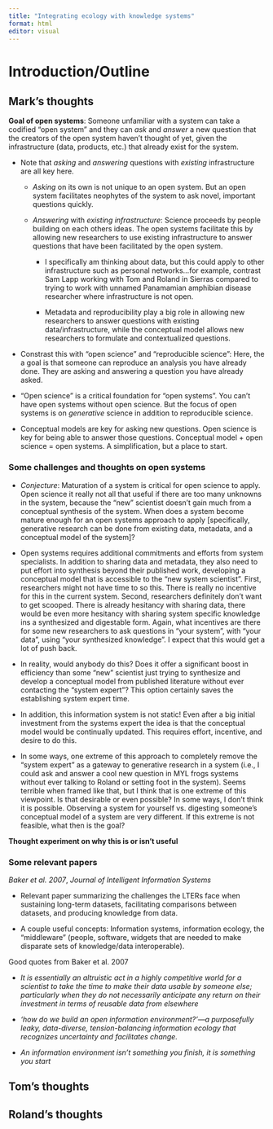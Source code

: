 ```yaml
---
title: "Integrating ecology with knowledge systems"
format: html
editor: visual
---
```


# Introduction/Outline

## Mark's thoughts

**Goal of open systems**: Someone unfamiliar with a system can take a codified "open system" and they can *ask* and *answer* a new question that the creators of the open system haven't thought of yet, given the infrastructure (data, products, etc.) that already exist for the system.

-   Note that *asking* and *answering* questions with *existing* infrastructure are all key here.

    -   *Asking* on its own is not unique to an open system.
        But an open system facilitates neophytes of the system to ask novel, important questions quickly.

    -   *Answering* with *existing infrastructure*: Science proceeds by people building on each others ideas.
        The open systems facilitate this by allowing new researchers to use existing infrastructure to answer questions that have been facilitated by the open system.

        -   I specifically am thinking about data, but this could apply to other infrastructure such as personal networks...for example, contrast Sam Lapp working with Tom and Roland in Sierras compared to trying to work with unnamed Panamamian amphibian disease researcher where infrastructure is not open.

        -   Metadata and reproducibility play a big role in allowing new researchers to answer questions with existing data/infrastructure, while the conceptual model allows new researchers to formulate and contextualized questions.

<!-- -->

-   Constrast this with "open science" and "reproducible science": Here, the a goal is that someone can reproduce an analysis you have already done.
    They are asking and answering a question you have already asked.

-   "Open science" is a critical foundation for "open systems".
    You can't have open systems without open science.
    But the focus of open systems is on *generative* science in addition to reproducible science.

-   Conceptual models are key for asking new questions.
    Open science is key for being able to answer those questions.
    Conceptual model + open science = open systems.
    A simplification, but a place to start.

### Some challenges and thoughts on open systems

-   *Conjecture*: Maturation of a system is critical for open science to apply.
    Open science it really not all that useful if there are too many unknowns in the system, because the "new" scientist doesn't gain much from a conceptual synthesis of the system.
    When does a system become mature enough for an open systems approach to apply \[specifically, generative research can be done from existing data, metadata, and a conceptual model of the system\]?

-   Open systems requires additional commitments and efforts from system specialists.
    In addition to sharing data and metadata, they also need to put effort into synthesis beyond their published work, developing a conceptual model that is accessible to the "new system scientist".
    First, researchers might not have time to so this.
    There is really no incentive for this in the current system.
    Second, researchers definitely don't want to get scooped.
    There is already hesitancy with sharing data, there would be even more hesitancy with sharing system specific knowledge ins a synthesized and digestable form.
    Again, what incentives are there for some new researchers to ask questions in "your system", with "your data", using "your synthesized knowledge".
    I expect that this would get a lot of push back.

-   In reality, would anybody do this?
    Does it offer a significant boost in efficiency than some "new" scientist just trying to synthesize and develop a conceptual model from published literature without ever contacting the "system expert"?
    This option certainly saves the establishing system expert time.

-   In addition, this information system is not static!
    Even after a big initial investment from the systems expert the idea is that the conceptual model would be continually updated.
    This requires effort, incentive, and desire to do this.

-   In some ways, one extreme of this approach to completely remove the "system expert" as a gateway to generative research in a system (i.e., I could ask and answer a cool new question in MYL frogs systems without ever talking to Roland or setting foot in the system).
    Seems terrible when framed like that, but I think that is one extreme of this viewpoint.
    Is that desirable or even possible?
    In some ways, I don't think it is possible.
    Observing a system for yourself vs. digesting someone's conceptual model of a system are very different.
    If this extreme is not feasible, what then is the goal?

**Thought experiment on why this is or isn't useful**

### Some relevant papers

*Baker et al. 2007*, *Journal of Intelligent Information Systems*

-   Relevant paper summarizing the challenges the LTERs face when sustaining long-term datasets, facilitating comparisons between datasets, and producing knowledge from data.

-   A couple useful concepts: Information systems, information ecology, the "middleware" (people, software, widgets that are needed to make disparate sets of knowledge/data interoperable).

Good quotes from Baker et al. 2007

-   *It is essentially an altruistic act in a highly competitive world for a scientist to take the time to make their data usable by someone else; particularly when they do not necessarily anticipate any return on their investment in terms of reusable data from elsewhere*

-   *‘how do we build an open information environment?’—a purposefully leaky, data-diverse, tension-balancing information ecology that recognizes uncertainty and facilitates change.*

-   *An information environment isn’t something you finish, it is something you start*

## Tom's thoughts

## Roland's thoughts
